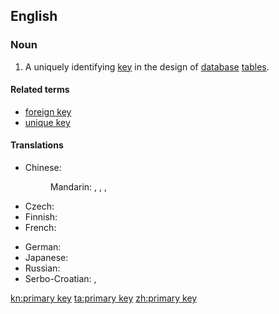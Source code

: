 ==English==

{{wikipedia}}

===Noun===
{{en-noun|head=[[primary]] [[key]]}}

# {{context|databases|lang=en}} A uniquely identifying [[key]] in the design of [[database]] [[table]]s.

====Related terms====
* [[foreign key]]
* [[unique key]]

====Translations====
{{trans-top|key in database table}}
* Chinese:
*: Mandarin: {{t|cmn|主鍵|sc=Hani}}, {{t|cmn|主键|tr=zhǔjiàn|sc=Hani}}, {{t|cmn|主碼|sc=Hani}}, {{t|cmn|主码|tr=zhǔmǎ|sc=Hani}}
* Czech: {{t-|cs|primární klíč|m}}
* Finnish: {{t-|fi|pääavain}}
* French: {{t+|fr|clé primaire|f}}
{{trans-mid}}
* German: {{t-|de|Primärschlüssel|m}}
* Japanese: {{t-|ja|主キー|tr=shu-kī|sc=Jpan}}
* Russian: {{t-|ru|первичный ключ|m|tr=pervíčnyj ključ|sc=Cyrl}}
* Serbo-Croatian: {{t-|sh|primarni ključ|m}}, {{t-|sh|примарни кључ|m}}
{{trans-bottom}}

[[kn:primary key]]
[[ta:primary key]]
[[zh:primary key]]